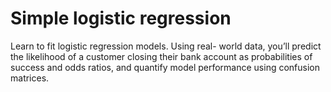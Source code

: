# Simple logistic regression

Learn to fit logistic regression models. Using real-
world data, you’ll predict the likelihood of a 
customer closing their bank account as probabilities 
of success and odds ratios, and quantify model 
performance using confusion matrices.